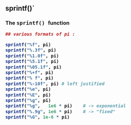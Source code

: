 
## sprintf()`

<h3> The <tt>sprintf() </tt> function

```r


## various formats of pi :

sprintf("%f", pi)
sprintf("%.3f", pi)
sprintf("%1.0f", pi)
sprintf("%5.1f", pi)
sprintf("%05.1f", pi)
sprintf("%+f", pi)
sprintf("% f", pi)
sprintf("%-10f", pi) # left justified
sprintf("%e", pi)
sprintf("%E", pi)
sprintf("%g", pi)
sprintf("%g",   1e6 * pi)    # -> exponential
sprintf("%.9g", 1e6 * pi)    # -> "fixed"
sprintf("%G", 1e-6 * pi)

```

